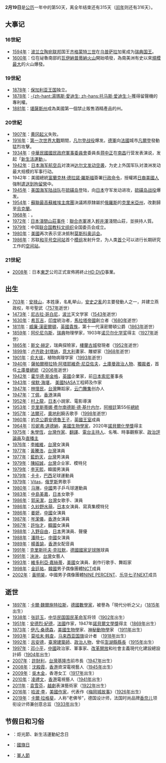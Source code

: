 {{DayInMonth|2}}
'''2月19日'''是[[公历|公历]]一年中的第50天，离全年结束还有315天（[[闰年|闰年]]则还有316天）。

== 大事记 ==
=== 16世紀 ===
* [[1594年|1594年]]：[[波兰立陶宛联邦|波兰立陶宛联邦]]国王[[齐格蒙特三世|齐格蒙特三世]]在[[乌普萨拉|乌普萨拉]]加冕成为[[瑞典国王|瑞典国王]]。
* [[1600年|1600年]]：位在祕魯南部的[[瓦伊納普蒂納火山|瓦伊納普蒂納火山]]開始噴發，為南美洲有史以來[[火山爆發指數|規模最大]]的火山爆發。

=== 19世紀 ===
* [[1878年|1878年]]：[[保加利亚王国|保加利亚王国]]独立。
* [[1878年|1878年]]：[[愛迪生|-{zh-hant:湯瑪斯·愛迪生; zh-hans:托马斯·爱迪生;}-]]獲得留聲機的專利權。
* [[1881年|1881年]]：[[堪薩斯州|堪薩斯州]]成為美國第一個禁止販售酒精產品的州。

=== 20世紀 ===
* [[1907年|1907年]]：[[黄冈起义|黄冈起义]]失败。
* [[1916年|1916年]]：[[第一次世界大戰|第一次世界大戰]]期間，[[凡尔登战役|凡尔登战役]]爆发。[[德軍|德軍]]向[[法國|法國]]城市[[凡爾登|凡爾登]]發動猛烈攻擊。
* [[1934年|1934年]]：[[中華民國|中華民國]][[國民政府軍事委員會|國民政府軍事委員會]]委員長[[蒋中正|蒋中正]]在[[南昌|南昌]]行营发表演说，发起「[[新生活運動|新生活運動]]」。
* [[1942年|1942年]]：[[大日本帝国海军航空队|日本海军航空兵]]对澳洲[[达尔文_(澳大利亚)|达尔文]][[达尔文空袭|发动空袭]]，为史上外国军队对澳洲发动最大规模的军事行动。
* 1942年：美國總統[[富蘭克林·德拉諾·羅斯福|富蘭克林·德拉諾·羅斯福]]簽署[[第9066號行政命令|行政命令]]，授權將[[日裔美國人|日裔美國人]]強制[[對日裔美國人的囚禁|遣送到拘留營]]中。
* [[1945年|1945年]]：[[美国海军陆战队|美国海军陆战队]]在[[硫磺岛|硫磺岛]]登陆，向[[日本|日本]]守军发动进攻，[[硫磺岛战役|硫磺岛战役]]爆发。
* [[1954年|1954年]]：[[蘇聯最高蘇維埃主席團|蘇聯最高蘇維埃主席團]]決議將原隸屬於[[俄羅斯蘇維埃聯邦社會主義共和國|俄羅斯]]的[[克里米亞州|克里米亞州]]，改劃歸至[[烏克蘭蘇維埃社會主義共和國|烏克蘭]]。
* [[1968年|1968年]]：{{fact|横跨[[泰晤士河|泰晤士河]]的[[倫敦橋|倫敦橋]]被拆除|time=2012-2-19}}。
* [[1972年|1972年]]：[[日本|日本]][[淺間山莊事件|淺間山莊事件]]：[[日本赤軍|聯合赤軍]]進入[[輕井澤|輕井澤]]淺間山莊，並挾持人質。
* [[1979年|1979年]]：中国[[联合国教科文组织|联合国教科文组织]]全国委员会成立。
* [[1980年|1980年]]：[[美國|美國]]再次表示坚决抵制[[1980年夏季奥林匹克运动会|莫斯科奥运会]]。
* [[1986年|1986年]]：苏联[[和平号空间站|和平号空间站]]首个[[和平号空间站核心舱|模组]]发射升空，为人类[[苏联太空计划|首个]]可以进行长期研究工作的[[空间站|空间站]]。

=== 21世紀 ===
* [[2008年|2008年]]：日本[[東芝|東芝]]公司正式宣佈將終止[[HD_DVD|HD DVD]]事業。

== 出生 ==
* [[703年|703年]]：[[安禄山|安禄山]]，本姓康，名軋犖山，[[安史之亂|安史之亂]]的主要發動人之一，并建立燕政权，年号聖武（[[757年|757年]]逝世）
* [[1473年|1473年]]：[[尼古拉·哥白尼|尼古拉·哥白尼]]，[[波兰|波兰]]天文学家（[[1543年|1543年]]逝世）
* [[1630年|1630年]]：[[希瓦吉|希瓦吉]]，[[印度|印度]]統治者，[[馬拉塔帝國|馬拉塔帝國]]創立者（[[1680年|1680年]]逝世）
* [[1811年|1811年]]：[[第十一代漢密爾頓公爵威廉·漢密爾頓|威廉·漢密爾頓]]，[[英國|英國]][[貴族|貴族]]，第十一代漢密爾頓公爵（[[1863年|1863年]]逝世）
* [[1859年|1859年]]：[[阿伦尼乌斯|阿伦尼乌斯]]，[[瑞典|瑞典]]物理學家，1903年[[诺贝尔化学奖|诺贝尔化学奖]]得主（[[1927年|1927年]]逝世）
* [[1865年|1865年]]：[[斯文·赫定|斯文·赫定]]，瑞典探險家，[[樓蘭|樓蘭古城]]發現者（[[1952年|1952年]]逝世）
* [[1899年|1899年]]：[[卢齐欧·封塔纳|卢齐欧·封塔纳]]，[[意大利|意大利]]畫家、雕塑家（[[1968年|1968年]]逝世）
* [[1901年|1901年]]：[[俞大绂|俞大绂]]，植物病理学家（[[1993年|1993年]]逝世）
* [[1940年|1940年]]：[[薩帕爾穆拉特·阿塔耶維奇·尼亞佐夫|薩帕爾穆拉特·阿塔耶維奇·尼亞佐夫]]，[[土庫曼|土庫曼]][[政治人物|政治人物]]、[[獨裁者|獨裁者]]，首任[[土庫曼總統|土庫曼總統]]（[[2006年|2006年]]逝世）
* [[1942年|1942年]]：[[霍华德·斯金格|霍华德·斯金格]]，[[英國|英國]]企業家，前[[日本|日本]][[Sony|索尼]]董事長
* [[1943年|1943年]]：[[侯默·海堪|侯默·海堪]]， [[美國|美國]][[NASA|NASA]]工程師及作家
* [[1947年|1947年]]：[[林懷民|林懷民]]，[[台灣|台灣]]舞蹈家，[[云门舞集|云门舞集]]创办人
* [[1947年|1947年]]：[[丁佩|丁佩]]，[[香港|香港]]演員
* [[1952年|1952年]]：[[村上龍|村上龍]]，[[日本|日本]]小說家、電影導演
* [[1953年|1953年]]：[[克里斯蒂娜·费尔南德斯·德·基什内尔|克里斯蒂娜·费尔南德斯·德·基什内尔]]，[[阿根廷|阿根廷]]第55任[[阿根廷總統列表|總統]]
* [[1957年|1957年]]：[[法爾可|法爾可]]，[[奧地利|奧地利]]饒舌歌手（[[1998年|1998年]]逝世）
* [[1960年|1960年]]：[[約克公爵安德魯王子|約克公爵安德魯王子]]，[[英國王室|英國王室]]成員
* [[1964年|1964年]]：[[珍妮弗·道德納|珍妮弗·道德納]]，[[美國|美國]][[生物學家|生物學家]]，2020年[[諾貝爾化學獎|諾貝爾化學獎]]得主
* [[1975年|1975年]]：[[朱學恆|朱學恆]]，[[台灣|台灣]][[作家|作家]]、[[翻譯|翻譯]]、[[電台主持人|電台主持人]]、名嘴、時事觀察家、[[政治評論員|政治評論員]]及[[直播主|直播主]]
* [[1976年|1976年]]：[[李維維|李維維]]，[[台灣|台灣]]女演員
* [[1977年|1977年]]：[[黃騰浩|黃騰浩]]，[[台灣|台灣]]演員
* [[1977年|1977年]]：[[藍鈞天|藍鈞天]]，[[台灣|台灣]]男演員
* [[1979年|1979年]]：[[陳紹誠|陳紹誠]]，[[台灣|台灣]]企业家、模特兒
* [[1979年|1979年]]：[[李天熙|李天熙]]，韓國男演員
* [[1979年|1979年]]：[[卡路士·伊度亞度·費拉利|卡卡]]，[[巴西|巴西]]足球運動員
* [[1979年|1979年]]：[[Vitas|Vitas]]，[[俄罗斯|俄罗斯]]男歌手
* [[1980年|1980年]]：[[马琳|马琳]]，[[中國|中國]]男子乒乓球運動員
* [[1983年|1983年]]：[[中島美嘉|中島美嘉]]，[[日本|日本]]女歌手
* [[1986年|1986年]]：[[郭采潔|郭采潔]]，[[台灣|台灣]]女歌手、演員
* [[1986年|1986年]]：[[久紗野水萌|久紗野水萌]]，[[日本|日本]]女演員、寫真集模特兒
* [[1986年|1986年]]：[[姜妍|姜妍]]，[[中國|中國]]女演員
* [[1987年|1987年]]：[[岑潔儀|岑潔儀]]，[[香港|香港]]女演員
* [[1987年|1987年]]：[[許怡才|許怡才]]，[[韓國|韓國]]女演員
* [[1988年|1988年]]：[[入野自由|入野自由]]，[[日本|日本]]男演員、聲優
* [[1988年|1988年]]：[[潘時七|潘時七]]，[[中國|中國]]女演員
* [[1989年|1989年]]：[[楊善諭|楊善諭]]，[[香港|香港]]女配音員
* [[1991年|1991年]]：[[克里斯托夫·克拉默|克里斯托夫·克拉默]]，[[德國國家足球隊|德國國家足球隊]]球員
* [[1991年|1991年]]：[[吳泱潾|泱泱]]，[[台灣|台灣]]女藝人
* [[1993年|1993年]]：[[維多利亞·嘉絲蒂|維多利亞·嘉絲蒂]]，[[美國|美國]]女演員、創作行歌手、舞蹈家
* [[1998年|1998年]]：[[金廷祐|金廷祐]]，[[韓國|韓國]]男子偶像團體[[NCT|NCT]]成員
* [[2002年|2002年]]：[[黃明昊|黃明昊]]，中國男子偶像團體[[NINE_PERCENT|NINE PERCENT]]、[[NEXT_(組合)|乐华七子NEXT]]成员

== 逝世 ==
* [[1897年|1897年]]：[[卡爾·魏爾施特拉斯|卡爾·魏爾施特拉斯]]，[[德國|德國]][[數學家|數學家]]，被譽為「現代分析之父」（[[1815年|1815年]]出生）
* [[1938年|1938年]]：[[张廷玉|张廷玉]]，[[中华民国|中华民国]][[国民革命军|国民革命军]]将领（[[1902年|1902年]]出生）
* [[1951年|1951年]]：[[安德烈·紀德|安德烈·紀德]]，[[法國|法國]]作家，1947年[[諾貝爾文學獎|諾貝爾文學獎]]得主（[[1869年|1869年]]出生）
* [[1973年|1973年]]：[[伊凡·桑德森|伊凡·桑德森]]，[[美國|美國]][[生物學|生物學]]家、[[神秘動物學|神秘動物學]]家 （[[1911年|1911年]]出生）
* [[1993年|1993年]]：[[莫哈末·韩查|莫哈末·韩查]]，[[马来西亚国旗|马来西亚国旗]]设计者 （[[1918年|1918年]]出生）
* [[1992年|1992年]]：[[呂安德|呂安德]]，[[臺灣|臺灣]][[建築師|建築師]]、[[政治人物|政治人物]]，曾任[[澎湖縣縣長|澎湖縣縣長]]（[[1915年|1915年]]出生）
* [[1997年|1997年]]：[[邓小平|邓小平]]，[[中國|中國]]政治家、軍事家、[[改革開放|改革開放]]和社會主義現代化建設總設計師（[[1904年|1904年]]出生）
* [[2007年|2007年]]：[[許財利|許財利]]，[[台灣|台灣]][[基隆市|基隆市]]前市長（[[1947年|1947年]]出生）
* [[2008年|2008年]]：[[沈殿霞|沈殿霞]]，[[香港|香港]]資深電視藝人（[[1945年|1945年]]出生）
* [[2009年|2009年]]：[[吳木金|吳木金]]，香港女工（[[1917年|1917年]]出生）
* [[2010年|2010年]]：[[凌禮文|凌禮文]]，[[香港|香港]]電視藝人（[[1941年|1941年]]出生）
* [[2011年|2011年]]：[[袁雪芬|袁雪芬]]，[[越劇|越劇]]表演藝術家（[[1922年|1922年]]出生）
* [[2016年|2016年]]：[[哈波·李|哈波·李]]，[[美國|美國]][[作家|作家]]，代表作《[[梅岡城故事|梅岡城故事]]》（[[1926年|1926年]]出生）
* [[2019年|2019年]]：[[卡爾·拉格斐|卡爾·拉格斐]]，人称“老佛爷”，德国设计师，法国时尚品牌[[香奈儿|香奈儿]]领衔设计师兼创意总监（[[1933年|1933年]]出生）

== 节假日和习俗 ==
* {{ROC}}：炬光節、新生活運動紀念日
* {{TKM}}：[[土庫曼斯坦節日|國旗日]]
* {{MEX}}：[[軍人節|軍人節]]

{{月份}}